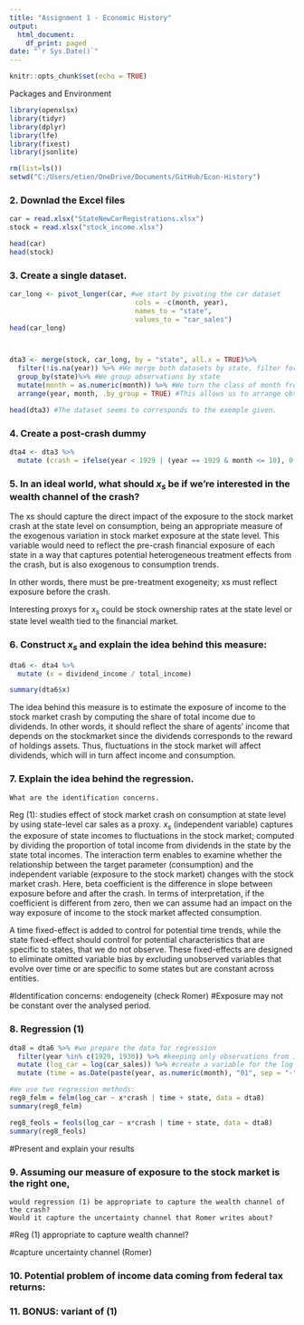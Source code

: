 ```yaml
---
title: "Assignment 1 - Economic History"
output:
  html_document:
    df_print: paged
date: "`r Sys.Date()`"
---
```


```r
knitr::opts_chunk$set(echo = TRUE)
```

Packages and Environment

```r
library(openxlsx)
library(tidyr)
library(dplyr)
library(lfe)
library(fixest)
library(jsonlite)

rm(list=ls())
setwd("C:/Users/etien/OneDrive/Documents/GitHub/Econ-History")

```

### 2.  Downlad the Excel files

```r
car = read.xlsx("StateNewCarRegistrations.xlsx")
stock = read.xlsx("stock_income.xlsx")

head(car)
head(stock)
```

### 3. Create a single dataset.

```r
car_long <- pivot_longer(car, #we start by pivoting the car dataset
                               cols = -c(month, year), 
                               names_to = "state", 
                               values_to = "car_sales")
head(car_long)



dta3 <- merge(stock, car_long, by = "state", all.x = TRUE)%>%
  filter(!is.na(year)) %>% #We merge both datasets by state, filter for NAs (and remove the "total" observations)
  group_by(state)%>% #We group observations by state
  mutate(month = as.numeric(month)) %>% #We turn the class of month from character to numeric
  arrange(year, month, .by_group = TRUE) #This allows us to arrange observations by year and month within state groups

head(dta3) #The dataset seems to corresponds to the exemple given.
```


### 4. Create a post-crash dummy

```r
dta4 <- dta3 %>%
  mutate (crash = ifelse(year < 1929 | (year == 1929 & month <= 10), 0, 1))
```


### 5.  In an ideal world, what should $x_s$ be if we're interested in the wealth channel of the crash?

The xs should capture the direct impact of the exposure to the stock market 
crash at the state level on consumption, being an appropriate measure
of the exogenous variation in stock market exposure at the state level. 
This variable would need to reflect the pre-crash financial exposure of each 
state in a way that captures potential heterogeneous treatment effects from 
the crash, but is also exogenous to consumption trends.

In other words, there must be pre-treatment exogeneity; xs must reflect
exposure before the crash.

Interesting proxys for $x_s$ could be stock ownership rates at the state level or state
level wealth tied to the financial market.


### 6. Construct $x_s$ and explain the idea behind this measure:

```r
dta6 <- dta4 %>%
  mutate (x = dividend_income / total_income)

summary(dta6$x)
```

The idea behind this measure is to estimate the exposure of income to the
stock market crash  by computing the share of total income due to dividends.
In other words, it should reflect the share of agents' income that depends on 
the stockmarket since the dividends corresponds to the reward of holdings assets.
Thus, fluctuations in the stock market will affect dividends, which will in turn
affect income and consumption.


### 7. Explain the idea behind the regression.
    What are the identification concerns.

Reg (1): studies effect of stock market crash on consumption at state level by
using state-level car sales as a proxy.
$x_s$ (independent variable) captures the exposure of state incomes to 
fluctuations in the stock market; computed by dividing the proportion of total
income from dividends in the state by the state total incomes.
The interaction term enables to examine whether the relationship between the target
parameter (consumption) and the independent variable (exposure to the stock
market) changes with the stock market crash.
Here, beta coefficient is the difference in slope between exposure before and 
after the crash. In terms of interpretation, if the coefficient is different
from zero, then we can assume had an impact on the way exposure of income
to the stock market affected consumption.

A time fixed-effect is added to control for potential time trends, while the
state fixed-effect should control for potential characteristics
that are specific to states, that we do not observe.
These fixed-effects are designed to eliminate omitted variable bias by 
excluding unobserved variables that evolve over time or are specific
to some states but are constant across entities.

#Identification concerns: endogeneity (check Romer)
#Exposure may not be constant over the analysed period.



### 8. Regression (1)

```r
dta8 = dta6 %>% #we prepare the data for regression
  filter(year %in% c(1929, 1930)) %>% #keeping only observations from 1929 and 1930
  mutate (log_car = log(car_sales)) %>% #create a variable for the log of car sales
  mutate (time = as.Date(paste(year, as.numeric(month), "01", sep = "-"))) #

#We use two regression methods:
reg8_felm = felm(log_car ~ x*crash | time + state, data = dta8)
summary(reg8_felm)

reg8_feols = feols(log_car ~ x*crash | time + state, data = dta8)
summary(reg8_feols)
```

#Present and explain your results



### 9. Assuming our measure of exposure to the stock market is the right one,
    would regression (1) be appropriate to capture the wealth channel of the crash?
    Would it capture the uncertainty channel that Romer writes about?

#Reg (1) appropriate to capture wealth channel?

#capture uncertainty channel (Romer)



### 10. Potential problem of income data coming from federal tax returns:




### 11. BONUS: variant of (1)
